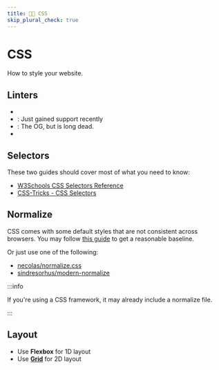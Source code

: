 ```yaml
---
title: 💅🏻 CSS
skip_plural_check: true
---
```



# <Icon icon="simple-icons:css" inline={true} color="rebeccapurple" /> CSS

How to style your website.

## Linters

- <GitHubBadge slug="stylelint/stylelint" />
- <GitHubBadge slug="eslint/eslint" />: Just gained support recently
- <GitHubBadge slug="CSSLint/csslint" />: The OG, but is long dead.
- <GitHubBadge slug="biomejs/biome" />

## Selectors

These two guides should cover most of what you need to know:

- [W3Schools CSS Selectors Reference](https://www.w3schools.com/cssref/css_selectors.php)
- [CSS-Tricks - CSS Selectors](https://css-tricks.com/css-selectors/)

## Normalize

CSS comes with some default styles that are not consistent across browsers. You may follow [this guide](https://css-tricks.com/alvaro-montoro-css-one-liners-to-improve-almost-every-project/) to get a reasonable baseline.

Or just use one of the following:

- [necolas/normalize.css](https://necolas.github.io/normalize.css/)
- [sindresorhus/modern-normalize](https://github.com/sindresorhus/modern-normalize)

:::info

If you're using a CSS framework, it may already include a normalize file.

:::

## Layout

- Use **Flexbox** for 1D layout
- Use [**Grid**](./css-grid.md) for 2D layout
